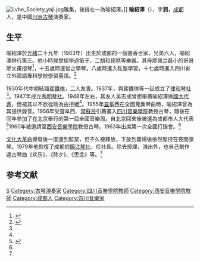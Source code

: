 {{Infobox entertainer
| type = 傳統音樂
| name                      = 喻紹澤
| native_name               = 
| native_name_lang          = 
| image                     = Yu Shaoze.jpg
| image_size                = 
| alt                       = 
| caption                   = 喻紹澤正在撫琴，1930年攝
| birth_name                =
| birth_date                = 1903年
| birth_place               = {{QIN}}[[成都|成都]]
| death_date                = 1988年
| death_place               = 
| death_cause               = 
| residence                 = 
| nationality               = 
| occupation                =  古琴演奏家、教育家
| instrument          = [[古琴|古琴]]
| genre               = 中國傳統音樂
| label               =
}}
[[File:Lvhe_Society_yaji.jpg|thumb]]雅集，後排左一為喻紹澤。]]
'''喻紹澤'''（{{bd|1903年||1988年}}），字'''润'''，[[成都|成都]]人，是中國[[川派古琴|川派]][[古琴|古琴]]演奏家。

==生平==
喻紹澤於[[光緒|光緒]]二十九年（1903年）出生於成都的一個書香世家，兄弟六人，喻紹澤排行第三。他小時候曾經學過笛子、二胡和琵琶等樂器。其母廖佩兰最小的哥哥廖文甫擅琴<ref name="成都日報1">{{Cite web|url=http://www.cdrb.com.cn/html/2014-06/07/content_2061052.htm|title=喻绍泽 教授英语的古琴大家|accessdate=2014-07-20|work=|publisher=[[成都日報|成都日報]]|date=2014-06-07|deadurl=yes|archiveurl=https://web.archive.org/web/20140817065428/http://www.cdrb.com.cn/html/2014-06/07/content_2061052.htm|archivedate=2014-08-17}}</ref>，十五歲時遂從之學琴。八歲時進入私塾學習，十七歲時進入四川省立外國語專科學校學習英語。<ref name="中國古曲網">{{Cite web|url=http://info.guqu.net/guqindashi/20060730101016_566.html|title=“蜀派”古琴教育家、演奏家喻绍泽|accessdate=2014-07-20|work=|publisher=中國古曲網|date=2006-07-30|archive-date=2016-03-04|archive-url=https://web.archive.org/web/20160304191203/http://info.guqu.net/guqindashi/20060730101016_566.html|dead-url=no}}</ref>

1930年代中期結識[[裴鐵俠|裴鐵俠]]，二人友善。1937年，與裴鐵俠等一起成立了[[律和琴社|律和琴社]]<ref name="成都日報1"/>。1947年成立[[秀明琴社|秀明琴社]]。1948年左右，其友人吴志成曾想舉薦喻紹澤做[[國大代表|國大代表]]，但被其以不欲從政為由拒絕<ref name="成都日報1"/>。1955年[[査阜西|査阜西]]在全國蒐集琴曲時，喻紹澤曾為其提供錄音。1956年受査阜西、[[常蘇民|常蘇民]]引薦進入[[四川音樂學院|四川音樂學院]]教授古琴，隨後在同年參加了在北京舉行的第一屆全國音樂周。自北京回來後被選為成都市人大代表<ref name="成都日報2">{{Cite web|url=http://www.cdrb.com.cn/html/2014-06/28/content_2072458.htm|title=喻绍泽 挚爱古琴 不离不弃|accessdate=2014-07-20|work=|publisher=[[成都日報|成都日報]]|date=2014-06-28|deadurl=yes|archiveurl=https://web.archive.org/web/20140817065518/http://www.cdrb.com.cn/html/2014-06/28/content_2072458.htm|archivedate=2014-08-17}}</ref>1960年被邀請至[[西安音樂學院|西安音樂學院]]教授古琴。1963年出席第一次全國打譜會。<ref name="中國古曲網"/>

[[文化大革命|文化大革命]]爆發後一度遭到監禁，但不久被釋放，下放到農場後依然堅持在夜間彈琴。1979年他恢復了成都的[[錦江琴社|錦江琴社]]，任社長。除去授課、演出外，也自己創作過古琴曲《欢乐》、《除夕》、《思念》等。<ref name="中國古曲網"/>
==参考文献==
{{reflist}}

[[Category:喻姓|S]]
[[Category:古琴演奏家|Category:古琴演奏家]]
[[Category:四川音樂學院教師|Category:四川音樂學院教師]]
[[Category:西安音樂學院教師|Category:西安音樂學院教師]]
[[Category:成都人|Category:成都人]]
[[Category:四川音樂家|Category:四川音樂家]]